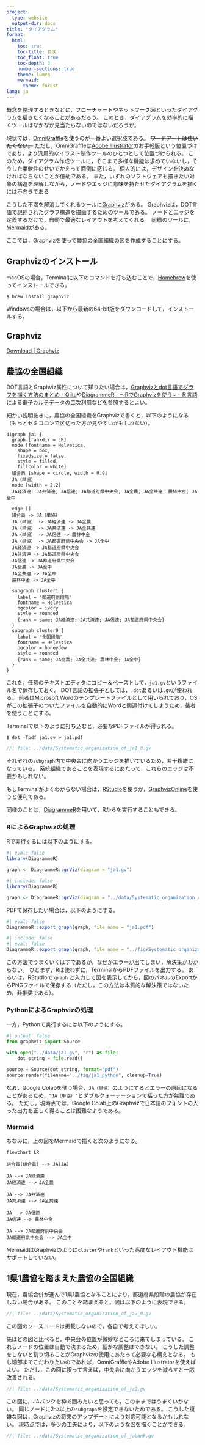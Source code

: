 ```yaml
---
project:
  type: website
  output-dir: docs
title: "ダイアグラム"
format:
  html:
    toc: true
    toc-title: 目次
    toc_float: true
    toc-depth: 3
    number-sections: true
    theme: lumen
    mermaid:
      theme: forest
lang: ja
---
```


概念を整理するときなどに，フローチャートやネットワーク図といったダイアグラムを描きたくなることがあるだろう。
このとき，ダイアグラムを効率的に描くツールはなかなか見当たらないのではないだろうか。

現状では，[OmniGraffle](https://www.omnigroup.com/omnigraffle){target="_blank"}を使うのが一番よい選択肢である。
~~ワードアートは使いたくない。~~
ただし，OmniGraffleは[Adobe Illustrator](https://www.adobe.com/jp/products/illustrator.html){target="_blank"}のお手軽版という位置づけであり，より汎用的なイラスト制作ツールのひとつとして位置づけられる。
このため，ダイアグラム作成ツールに，そこまで多様な機能は求めていないし，そうした柔軟性のせいでかえって面倒に感じる。
個人的には，デザインを決めなければならないことが億劫である。
また，いずれのソフトウェアも描きたい対象の構造を理解しながら，ノードやエッジに意味を持たせたダイアグラムを描くには不向きである

こうした不満を解消してくれるツールに[Graphviz](https://graphviz.org/){target="_blank"}がある。
Graphvizは，DOT言語で記述されたグラフ構造を描画するためのツールである。
ノードとエッジを定義するだけで，自動で最適なレイアウトを考えてくれる。
同様のツールに，[Mermaid](https://mermaid.js.org/){target="_blank"}がある。

ここでは，Graphvizを使って農協の全国組織の図を作成することにする。


## Graphvizのインストール

macOSの場合，Terminalに以下のコマンドを打ち込むことで，[Homebrew](https://brew.sh/){target="_blank"}を使ってインストールできる。

```
$ brew install graphviz
```

Windowsの場合は，以下から最新の64-bit版をダウンロードして，インストールする。

::: {.callout-note collapse="false" icon="true"}
## Graphviz

[Download | Graphviz](https://graphviz.org/download/){target="_blank"}
:::


## 農協の全国組織

DOT言語とGraphviz属性について知りたい場合は，[Graphvizとdot言語でグラフを描く方法のまとめ - Qiita](https://qiita.com/rubytomato@github/items/51779135bc4b77c8c20d){target="_blank"}や[DiagrammeR　〜RでGraphvizを使う~ - Ｒ言語による電子カルテデータの二次利用](https://r-beginner.hatenadiary.jp/entry/2018/03/11/081150){target="_blank"}などを参照するとよい。

細かい説明抜きに，農協の全国組織をGraphvizで書くと，以下のようになる（もっとセミコロンで区切った方が見やすいかもしれない）。

```
digraph ja1 {
  graph [rankdir = LR]
  node [fontname = Helvetica,
    shape = box,
    fixedsize = false,
    style = filled,
    fillcolor = white]
  組合員 [shape = circle, width = 0.9]
  JA（単協）
  node [width = 2.2]
  JA経済連; JA共済連; JA信連; JA都道府県中央会; JA全農; JA全共連; 農林中金; JA全中

  edge []
  組合員 -> JA（単協）
  JA（単協） -> JA経済連 -> JA全農
  JA（単協） -> JA共済連 -> JA全共連
  JA（単協） -> JA信連 -> 農林中金
  JA（単協） -> JA都道府県中央会 -> JA全中
  JA経済連 -> JA都道府県中央会
  JA共済連 -> JA都道府県中央会
  JA信連 -> JA都道府県中央会
  JA全農 -> JA全中
  JA全共連 -> JA全中
  農林中金 -> JA全中

  subgraph cluster1 {
    label = "都道府県段階"
    fontname = Helvetica
    bgcolor = ivory
    style = rounded
    {rank = same; JA経済連; JA共済連; JA信連; JA都道府県中央会}
  }
  subgraph cluster0 {
    label = "全国段階"
    fontname = Helvetica
    bgcolor = honeydew
    style = rounded
    {rank = same; JA全農; JA全共連; 農林中金; JA全中}
  }
}
```

これを，任意のテキストエディタにコピー＆ペーストして，`ja1.gv`というファイル名で保存しておく。
DOT言語の拡張子としては，`.dot`あるいは`.gv`が使われる。
前者はMicrosoft Wordのテンプレートファイルとして用いられており，OSがこの拡張子のついたファイルを自動的にWordと関連付けてしまうため，後者を使うことにする。

Terminalで以下のように打ち込むと，必要なPDFファイルが得られる。
```
$ dot -Tpdf ja1.gv > ja1.pdf
```
```dot
//| file: ../data/Systematic_organization_of_ja1_0.gv
```

それぞれの`subgraph`内で中央会に向かうエッジを描いているため，若干複雑になっている。
系統組織であることを表現するにあたって，これらのエッジは不要かもしれない。

もしTerminalがよくわからない場合は，[RStudio](https://posit.co/download/rstudio-desktop/){target="_blank"}を使うか，[GraphvizOnline](https://dreampuf.github.io/GraphvizOnline){target="_blank"}を使うと便利である。

同様のことは，[DiagrammeR](https://cran.r-project.org/web/packages/DiagrammeR/index.html){target="_blank"}を用いて，Rからを実行することもできる。

### RによるGraphvizの処理

Rで実行するには以下のようにする。

```r
#| eval: false
library(DiagrammeR)

graph <- DiagrammeR::grViz(diagram = "ja1.gv")
```
```r
#| include: false
library(DiagrammeR)

graph <- DiagrammeR::grViz(diagram = "../data/Systematic_organization_of_ja1.gv")
```

PDFで保存したい場合は，以下のようにする。

```r
#| eval: false
DiagrammeR::export_graph(graph, file_name = "ja1.pdf")
```
```r
#| include: false
#| eval: false
DiagrammeR::export_graph(graph, file_name = "../fig/Systematic_organization_of_ja1.pdf")
```

この方法でうまくいくはずであるが，なぜかエラーが出てしまい，解決策がわからない。
ひとまず，Rは使わずに，TerminalからPDFファイルを出力する。
あるいは，RStudioで `graph` と入力して図を表示してから，図のパネルのExportからPNGファイルで保存する（ただし，この方法は本質的な解決策ではないため，非推奨である）。

### PythonによるGraphvizの処理

一方，Pythonで実行するには以下のようにする。

```python
#| output: false
from graphviz import Source

with open("../data/ja1.gv", "r") as file:
    dot_string = file.read()

source = Source(dot_string, format="pdf")
source.render(filename="../fig/ja1_python", cleanup=True)
```

なお，Google Colabを使う場合，`JA（単協）`のようにするとエラーの原因になることがあるため，`"JA（単協）"`とダブルクォーテーションで括った方が無難である。
ただし，現時点では，Google Colab上のGraphvizで日本語のフォントの入った出力を正しく得ることは困難なようである。

### Mermaid

ちなみに，上の図をMermaidで描くと次のようになる。

```mermaid
flowchart LR

組合員(組合員) --> JA(JA)

JA --> JA経済連
JA経済連 --> JA全農

JA --> JA共済連
JA共済連 --> JA全共連

JA --> JA信連
JA信連 --> 農林中金

JA --> JA都道府県中央会
JA都道府県中央会 --> JA全中
```

MermaidはGraphvizのように`cluster`や`rank`といった高度なレイアウト機能はサポートしていない。


## 1県1農協を踏まえた農協の全国組織

現在，農協合併が進んで1県1農協となることにより，都道府県段階の農協が存在しない場合がある。
このことを踏まえると，図は以下のように表現できる。

```dot
//| file: ../data/Systematic_organization_of_ja2_0.gv
```

この図のソースコードは掲載しないので，各自で考えてほしい。

先ほどの図と比べると，中央会の位置が微妙なところに来てしまっている。
これらノードの位置は自動で決まるため，細かな調整はできない。
こうした調整をしないと割り切ることがGraphvizの使用にあたって必要な心構えとなる。
もし細部までこだわりたいのであれば，OmniGraffleやAdobe Illustratorを使えばよい。
ただし，この図に限って言えば，中央会に向かうエッジを減らすと一応改善される。

```dot
//| file: ../data/Systematic_organization_of_ja2.gv
```

この図に，JAバンクを枠で囲みたいと思っても，このままではうまくいかない。
同じノードに2つ以上の`subgraph`を設定できないためである。
こうした複雑な図は，Graphvizの将来のアップデートにより対応可能となるかもしれない。
現時点では，多少の工夫により，以下のような図を描くことができる。

```dot
//| file: ../data/Systematic_organization_of_jabank.gv
```
